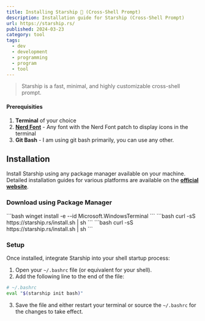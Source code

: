 ```yaml
---
title: Installing Starship 🚀 (Cross-Shell Prompt)
description: Installation guide for Starship (Cross-Shell Prompt)
url: https://starship.rs/
published: 2024-03-23
category: tool
tags:
  - dev
  - development
  - programming
  - program
  - tool
---
```



> Starship is a fast, minimal, and highly customizable cross-shell prompt.

#### Prerequisities

1. **Terminal** of your choice
2. [**Nerd Font**](https://www.nerdfonts.com/font-downloads) - Any font with the Nerd Font patch to display icons in the terminal
3. **Git Bash** - I am using git bash primarily, you can use any other.

## Installation
Install Starship using any package manager available on your machine. Detailed installation guides for various platforms are available on the [**official website**](https://starship.rs/).

### Download using Package Manager
<CodeTabs>
  <Fragment slot="windows">
  ```bash 
  winget install -e --id Microsoft.WindowsTerminal 
  ```
  </Fragment>
  <Fragment slot="linux">
  ```bash
  curl -sS https://starship.rs/install.sh | sh
  ```
  </Fragment>
  <Fragment slot="mac">
  ```bash
  curl -sS https://starship.rs/install.sh | sh
  ```
  </Fragment>
</CodeTabs>

### Setup
Once installed, integrate Starship into your shell startup process:

1. Open your `~/.bashrc` file (or equivalent for your shell).
2. Add the following line to the end of the file:
```bash frame="none"
# ~/.bashrc
eval "$(starship init bash)"
```
3. Save the file and either restart your terminal or source the `~/.bashrc` for the changes to take effect.

